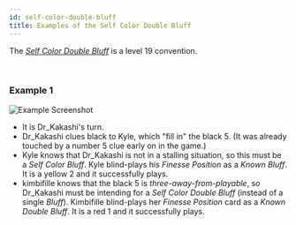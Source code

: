 ```yaml
---
id: self-color-double-bluff
title: Examples of the Self Color Double Bluff
---
```


The *[Self Color Double Bluff](/extras/special-bluffs.mdx#self-color-double-bluff-scdb)* is a level 19 convention.

<br />

### Example 1

![Example Screenshot](/img/examples/self-color-double-bluff.png)

- It is Dr_Kakashi's turn.
- Dr_Kakashi clues black to Kyle, which "fill in" the black 5. (It was already touched by a number 5 clue early on in the game.)
- Kyle knows that Dr_Kakashi is not in a stalling situation, so this must be a *Self Color Bluff*. Kyle blind-plays his *Finesse Position* as a *Known Bluff*. It is a yellow 2 and it successfully plays.
- kimbifille knows that the black 5 is *three-away-from-playable*, so Dr_Kakashi must be intending for a *Self Color Double Bluff* (instead of a single *Bluff*). Kimbifille blind-plays her *Finesse Position* card as a *Known Double Bluff*. It is a red 1 and it successfully plays.

